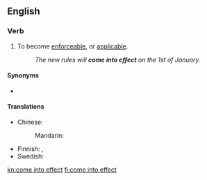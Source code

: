 ==English==

===Verb===
{{head|en|verb}}

# To become [[enforceable]], or [[applicable]].
#: ''The new rules will '''come into effect''' on the 1st of January.''

====Synonyms====
* {{l|en|come into force}}

====Translations====
{{trans-top|become enforceable}}
* Chinese:
*: Mandarin: {{t+|cmn|生效|tr=shēngxiào|sc=Hani}}
{{trans-mid}}
* Finnish: {{t|fi|tulla voimaan}}, {{t|fi|[[astua]] [[voimaan]]}}
* Swedish: {{t|sv|träda i kraft}}
{{trans-bottom}}

[[kn:come into effect]]
[[fi:come into effect]]